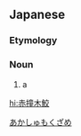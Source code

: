 ==Japanese==
{{ja-kanjitab|あか|しゅ|もく|さめ|r=y|k4=ざめ}}
{{wikipedia|lang=ja|アカシュモクザメ}}

===Etymology===
{{compound|lang=ja|赤|撞木鮫|tr1=aka|t1=[[red]]|tr2=shumokuzame|t2=[[hammerhead shark]]|sort=あかしゅもくざめ}}

===Noun===
{{ja-noun|あかしゅもくざめ|アカシュモクザメ}}

# a {{w|scalloped hammerhead}}

[[Category:ja:Sharks|あかしゅもくざめ]]

[[hi:赤撞木鮫]]